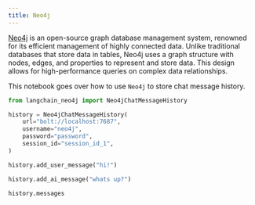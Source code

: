 ```yaml
---
title: Neo4j
---
```


[Neo4j](https://en.wikipedia.org/wiki/Neo4j) is an open-source graph database management system, renowned for its efficient management of highly connected data. Unlike traditional databases that store data in tables, Neo4j uses a graph structure with nodes, edges, and properties to represent and store data. This design allows for high-performance queries on complex data relationships.

This notebook goes over how to use `Neo4j` to store chat message history.


```python
from langchain_neo4j import Neo4jChatMessageHistory

history = Neo4jChatMessageHistory(
    url="bolt://localhost:7687",
    username="neo4j",
    password="password",
    session_id="session_id_1",
)

history.add_user_message("hi!")

history.add_ai_message("whats up?")
```


```python
history.messages
```


```python

```
